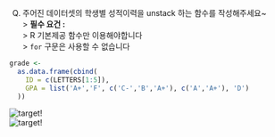Q) 주어진 데이터셋의 학생별 성적이력을 unstack 하는 함수를 작성해주세요~  
> **필수 요건 :**  
> R 기본제공 함수만 이용해야합니다  
> `for` 구문은 사용할 수 없습니다  

```r
grade <- 
  as.data.frame(cbind(
    ID = c(LETTERS[1:5]),
    GPA = list('A+','F', c('C-','B','A+'), c('A','A+'), 'D')
  ))
```

![target!](original_dataset.PNG)  
![target!](unstack_column_result.PNG)
